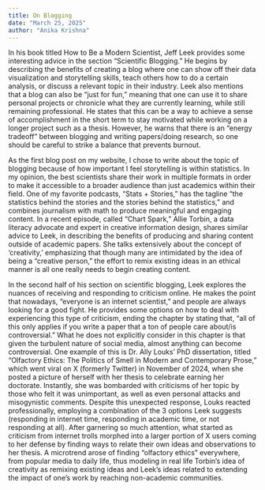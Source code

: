 ---
title: On Blogging
date: "March 25, 2025"
author: "Anika Krishna"
---

In his book titled How to Be a Modern Scientist, Jeff Leek provides some interesting advice in the section “Scientific Blogging.” He begins by describing the benefits of creating a blog where one can show off their data visualization and storytelling skills, teach others how to do a certain analysis, or discuss a relevant topic in their industry. Leek also mentions that a blog can also be “just for fun,” meaning that one can use it to share personal projects or chronicle what they are currently learning, while still remaining professional. He states that this can be a way to achieve a sense of accomplishment in the short term to stay motivated while working on a longer project such as a thesis. However, he warns that there is an “energy tradeoff” between blogging and writing papers/doing research, so one should be careful to strike a balance that prevents burnout.

As the first blog post on my website, I chose to write about the topic of blogging because of how important I feel storytelling is within statistics. In my opinion, the best scientists share their work in multiple formats in order to make it accessible to a broader audience than just academics within their field. One of my favorite podcasts, “Stats + Stories,” has the tagline “the statistics behind the stories and the stories behind the statistics,” and combines journalism with math to produce meaningful and engaging content. In a recent episode, called “Chart Spark,” Allie Torbin, a data literacy advocate and expert in creative information design, shares similar advice to Leek, in describing the benefits of producing and sharing content outside of academic papers. She talks extensively about the concept of ‘creativity,’ emphasizing that though many are intimidated by the idea of being a “creative person,” the effort to remix existing ideas in an ethical manner is all one really needs to begin creating content. 

In the second half of his section on scientific blogging, Leek explores the nuances of receiving and responding to criticism online. He makes the point that nowadays, “everyone is an internet scientist,” and people are always looking for a good fight. He provides some options on how to deal with experiencing this type of criticism, ending the chapter by stating that, “all of this only applies if you write a paper that a ton of people care about/is controversial.” What he does not explicitly consider in this chapter is that given the turbulent nature of social media, almost anything can become controversial. One example of this is Dr. Ally Louks’ PhD dissertation, titled “Olfactory Ethics: The Politics of Smell in Modern and Contemporary Prose,” which went viral on X (formerly Twitter) in November of 2024, when she posted a picture of herself with her thesis to celebrate earning her doctorate. Instantly, she was bombarded with criticisms of her topic by those who felt it was unimportant, as well as even personal attacks and misogynistic comments. Despite this unexpected response, Louks reacted professionally, employing a combination of the 3 options Leek suggests (responding in internet time, responding in academic time, or not responding at all). After garnering so much attention, what started as criticism from internet trolls morphed into a larger portion of X users coming to her defense by finding ways to relate their own ideas and observations to her thesis. A microtrend arose of finding “olfactory ethics” everywhere, from popular media to daily life, thus modeling in real life Torbin’s idea of creativity as remixing existing ideas and Leek’s ideas related to extending the impact of one’s work by reaching non-academic communities.
